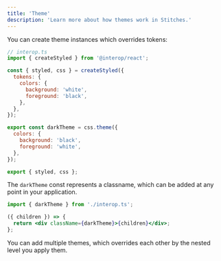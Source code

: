 ```yaml
---
title: 'Theme'
description: 'Learn more about how themes work in Stitches.'
---
```


You can create theme instances which overrides tokens:

```jsx
// interop.ts
import { createStyled } from '@interop/react';

const { styled, css } = createStyled({
  tokens: {
    colors: {
      background: 'white',
      foreground: 'black',
    },
  },
});

export const darkTheme = css.theme({
  colors: {
    background: 'black',
    foreground: 'white',
  },
});

export { styled, css };
```

The `darkTheme` const represents a classname, which can be added at any point in your application.

```jsx
import { darkTheme } from './interop.ts';

({ children }) => {
  return <div className={darkTheme}>{children}</div>;
};
```

You can add multiple themes, which overrides each other by the nested level you apply them.
